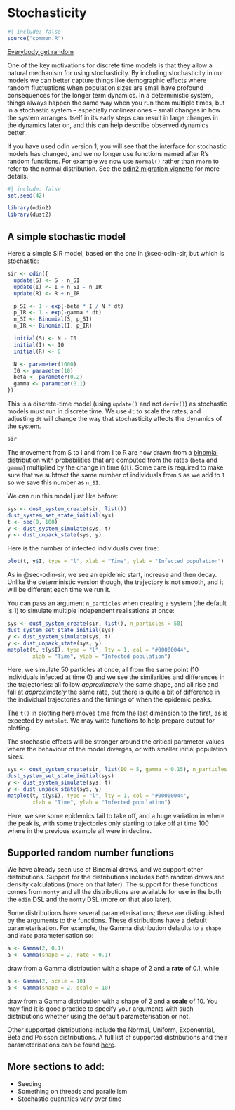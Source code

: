 # Stochasticity {#sec-stochasticity}

```r
#| include: false
source("common.R")
```

[Everybody get random](https://www.youtube.com/watch?v=8MvMRdX2k5g)

One of the key motivations for discrete time models is that they allow a natural mechanism for using stochasticity.  By including stochasticity in our models we can better capture things like demographic effects where random fluctuations when population sizes are small have profound consequences for the longer term dynamics.  In a deterministic system, things always happen the same way when you run them multiple times, but in a stochastic system -- especially nonlinear ones -- small changes in how the system arranges itself in its early steps can result in large changes in the dynamics later on, and this can help describe observed dynamics better.

::: {.callout-note}
If you have used odin version 1, you will see that the interface for stochastic models has changed, and we no longer use functions named after R's random functions.  For example we now use `Normal()` rather than `rnorm` to refer to the normal distribution.  See the [odin2 migration vignette](https://mrc-ide.github.io/odin2/articles/migrating.html) for more details.
:::

```r
#| include: false
set.seed(42)
```

```r
library(odin2)
library(dust2)
```

## A simple stochastic model {#sec-stochastic-sir}

Here's a simple SIR model, based on the one in @sec-odin-sir, but which is stochastic:

```r
sir <- odin({
  update(S) <- S - n_SI
  update(I) <- I + n_SI - n_IR
  update(R) <- R + n_IR

  p_SI <- 1 - exp(-beta * I / N * dt)
  p_IR <- 1 - exp(-gamma * dt)
  n_SI <- Binomial(S, p_SI)
  n_IR <- Binomial(I, p_IR)

  initial(S) <- N - I0
  initial(I) <- I0
  initial(R) <- 0

  N <- parameter(1000)
  I0 <- parameter(10)
  beta <- parameter(0.2)
  gamma <- parameter(0.1)
})
```

This is a discrete-time model (using `update()` and not `deriv()`) as stochastic models must run in discrete time.  We use `dt` to scale the rates, and adjusting `dt` will change the way that stochasticity affects the dynamics of the system.

```r
sir
```

The movement from S to I and from I to R are now drawn from a [binomial distribution](https://en.wikipedia.org/wiki/Binomial_distribution) with probabilities that are computed from the rates (`beta` and `gamma`) multiplied by the change in time (`dt`).  Some care is required to make sure that we subtract the same number of individuals from `S` as we add to `I` so we save this number as `n_SI`.

We can run this model just like before:

```r
sys <- dust_system_create(sir, list())
dust_system_set_state_initial(sys)
t <- seq(0, 100)
y <- dust_system_simulate(sys, t)
y <- dust_unpack_state(sys, y)
```

Here is the number of infected individuals over time:

```r
plot(t, y$I, type = "l", xlab = "Time", ylab = "Infected population")
```

As in @sec-odin-sir, we see an epidemic start, increase and then decay.  Unlike the deterministic version though, the trajectory is not smooth, and it will be different each time we run it.

You can pass an argument `n_particles` when creating a system (the default is 1) to simulate multiple independent realisations at once:

```r
sys <- dust_system_create(sir, list(), n_particles = 50)
dust_system_set_state_initial(sys)
y <- dust_system_simulate(sys, t)
y <- dust_unpack_state(sys, y)
matplot(t, t(y$I), type = "l", lty = 1, col = "#00000044",
        xlab = "Time", ylab = "Infected population")
```

Here, we simulate 50 particles at once, all from the same point (10 individuals infected at time 0) and we see the similarities and differences in the trajectories: all follow *approximately* the same shape, and all rise and fall at *approximately* the same rate, but there is quite a bit of difference in the individual trajectories and the timings of when the epidemic peaks.

::: {.callout-note}
The `t()` in plotting here moves time from the last dimension to the first, as is expected by `matplot`. We may write functions to help prepare output for plotting.
:::

The stochastic effects will be stronger around the critical parameter values where the behaviour of the model diverges, or with smaller initial population sizes:

```r
sys <- dust_system_create(sir, list(I0 = 5, gamma = 0.15), n_particles = 50)
dust_system_set_state_initial(sys)
y <- dust_system_simulate(sys, t)
y <- dust_unpack_state(sys, y)
matplot(t, t(y$I), type = "l", lty = 1, col = "#00000044",
        xlab = "Time", ylab = "Infected population")
```

Here, we see some epidemics fail to take off, and a huge variation in where the peak is, with some trajectories only starting to take off at time 100 where in the previous example all were in decline.

## Supported random number functions

We have already seen use of Binomial draws, and we support other distributions. Support for the distributions includes both random draws and density calculations (more on that later). The support for these functions comes from `monty` and all the distributions are available for use in the both the `odin` DSL and the `monty` DSL (more on that also later).

Some distributions have several parameterisations; these are distinguished by the arguments to the functions. These distributions have a default parameterisation. For example, the Gamma distribution defaults to a `shape` and `rate` parameterisation so:

```r
a <- Gamma(2, 0.1)
a <- Gamma(shape = 2, rate = 0.1)
```

draw from a Gamma distribution with a shape of 2 and a **rate** of 0.1, while

```r
a <- Gamma(2, scale = 10)
a <- Gamma(shape = 2, scale = 10)
```

draw from a Gamma distribution with a shape of 2 and a **scale** of 10. You may find it is good practice to specify your arguments with such distributions whether using the default parameterisation or not.

Other supported distributions include the Normal, Uniform, Exponential, Beta and Poisson distributions. A full list of supported distributions and their parameterisations can be found [here](https://mrc-ide.github.io/odin2/articles/functions.html).

## More sections to add:

* Seeding
* Something on threads and parallelism
* Stochastic quantities vary over time
